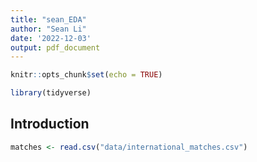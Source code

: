 ```yaml
---
title: "sean_EDA"
author: "Sean Li"
date: '2022-12-03'
output: pdf_document
---
```


```r
knitr::opts_chunk$set(echo = TRUE)
```


```r
library(tidyverse)
```

## Introduction

```r
matches <- read.csv("data/international_matches.csv")
```


```r

```

